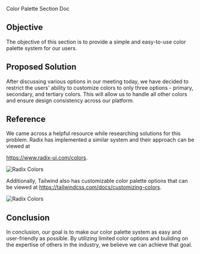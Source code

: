 Color Palette Section Doc

## Objective
The objective of this section is to provide a simple and easy-to-use color palette system for our users. 

## Proposed Solution
After discussing various options in our meeting today, we have decided to restrict the users' ability to customize colors to only three options - primary, secondary, and tertiary colors. This will allow us to handle all other colors and ensure design consistency across our platform.

## Reference
We came across a helpful resource while researching solutions for this problem. Radix has implemented a similar system and their approach can be viewed at 

https://www.radix-ui.com/colors. 

<div className="flex items-center justify-center ">
  <img 
    src="/resources/screenshots/RadixColors.png"
    alt="Radix Colors"
    width={650}
    height={650}
    className="pt-10 rounded-lg shadow-xl"
  />
</div>


Additionally, Tailwind also has customizable color palette options that can be viewed at https://tailwindcss.com/docs/customizing-colors.

<div className="flex items-center justify-center ">
  <img 
    src="/resources/screenshots/tailwindColors.png"
    alt="Radix Colors"
    width={650}
    height={650}
    className="pt-10 rounded-lg shadow-xl"
  />
</div>

## Conclusion
In conclusion, our goal is to make our color palette system as easy and user-friendly as possible. By utilizing limited color options and building on the expertise of others in the industry, we believe we can achieve that goal.

